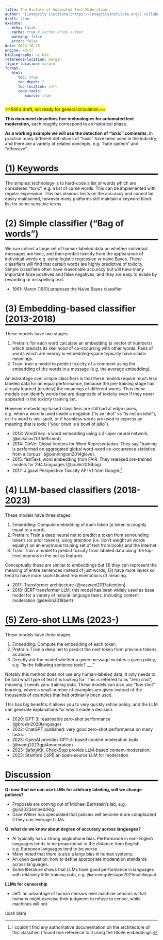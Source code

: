 ```yaml
---
title: The History of Automated Text Moderation
author: "[Integrity Institute](https://integrityinstitute.org/) collaborators: [Alex Rosenblatt](https://www.linkedin.com/in/alexrosenblatt/), [Jeff Allen](https://www.linkedin.com/in/jeff-allen-scientist/), [Ejona Varangu](https://www.linkedin.com/in/ejona-varangu/), [Dave Sullivan](https://www.linkedin.com/in/davesullivan41/), Tom Cunningham"
draft: true
execute:
   echo: false
   cache: true # caches chunk output
   warning: false
   error: false
date: 2023-10-25
engine: knitr
bibliography: ai.bib
reference-location: margin
figure-location: margin
format:
   html:
      toc: true
      toc-depth: 2
      toc-location: left
      code-tools:
         source: true
---
```

<style>
    h1 {  border-bottom: 4px solid black;  }
    h2 {  border-bottom: 1px solid #ccc;}
</style>

<!-- https://tecunningham.github.io/posts/2023-11-18-history-automated-text-moderation.html -->

<span style="background:yellow;">==Still a draft, not ready for general circulation.==</span>
<!-- change asdjfkl -->

**This document describes five technologies for automated text moderation,** each roughly correspond to an historical phase.

**As a working example we will use the detection of “toxic” comments.** In practice many different definitions of “toxic” have been used in the industry, and there are a variety of related concepts, e.g. “hate speech” and “offensive”.

#     (1) Keywords

The simplest technology is to hard-code a list of words which are considered “toxic”, e.g. a list of curse words. This can be implemented with regular expression. This has obvious limits on the accuracy and cannot be easily maintained, however many platforms still maintain a keyword block list for some sensitive terms.

#     (2) Simple classifier (“Bag of words”)

We can collect a large set of human-labeled data on whether individual messages are toxic, and then predict toxicity from the appearance of individual words e.g. using logistic regression or naive Bayes. These classifiers will find that certain words are highly predictive of toxicity. Simple classifiers often have reasonable accuracy but will have many important false positives and false negatives, and they are easy to evade by rewording or misspelling text.

- 1961: Maron (1961) proposes the Naive Bayes classifier

#     (3) Embedding-based classifier (2013-2018)

These models have two stages:

1. Pretrain: for each word calculate an embedding (a vector of numbers) which predicts its likelihood of co-occurring with other words. Pairs of words which are nearby in embedding-space typically have similar meanings.
2. Train: train a model to predict toxicity of a comment using the embedding of the words in a message (e.g. the average embedding).

An advantage over simple classifiers is that these models require much less labeled data for an equal performance, because the pre-training stage has already learned (crudely) the meanings of different words. Thus these models can identify words that are diagnostic of toxicity even if they never appeared in the toxicity training set.

However embedding-based classifiers are still bad at edge cases, e.g. when a word is used inside a negation (“is an idiot” vs “is not an idiot”), or if a word is mis-spelt, or if harmless words are used to express an meaning that is toxic (“your brain is a bowl of jello”).

- 2013: Word2Vec: a word embedding using a 2-layer neural network, (@mikolov2013efficient)
- 2014: GloVe: Global Vectors for Word Representation. They say "training is performed on aggregated global word-word co-occurrence statistics from a corpus"  (@pennington2014glove).
- 2015: fastText: word embedding from FAIR. They released pre-trained models for 294 languages (@joulin2016bag)
- 2017: Jigsaw Perspective Toxicity API v1 from Google.^[I couldn't find any authoritative documentation on the architecture of this classifier: I found one reference to it using the GloVe embeddings.]

#     (4) LLM-based classifiers (2018-2023)

These models have three stages:

1. Embedding: Compute embedding of each token (a token is roughly equal to a word).
2. Pretrain: Train a deep neural net to predict a token from surrounding tokens (or prior tokens), using attention (i.e. don’t weight all words equally) on an enormous training set of text from books and the internet.
3. Train: Train a model to predict toxicity from labeled data using the top-level neurons in the net as features.

Conceptually these are similar to embeddings but (1) they can represent the meaning of entire sentences instead of just words, (2) have more layers so tend to have more sophisticated representations of meaning.

- 2017: Transformer architecture (@vaswani2017attention)
- 2018: BERT transformer LLM, this model has been widely used as base model for a variety of natural language tasks, including content moderation (@devlin2018bert)

#     (5) Zero-shot LLMs (2023-)

These models have three stages:

1. Embedding: Compute the embedding of each token.
2. Pretrain: Train a deep net to predict the next token from previous tokens, as above.
3. Directly ask the model whether a given message violates a given policy, e.g. “is the following sentence toxic? ___”

Notably this method does not use any human-labeled data, it only needs to be told what type of text it is looking for. This is referred to as “zero shot”, meaning it needs zero training data. These models can also use “few shot” learning, where a small number of examples are given instead of the thousands of examples that had ordinarily been used.

This has big benefits: it allows you to very quickly refine policy, and the LLM can generate explanations for why it made a decision.

- 2020: GPT-3: reasonable zero-shot performance (@brown2020language)
- 2022: ChatGPT published: very good zero-shot performance on many tasks.
- 2023: OpenAI provides GPT-4-based content moderation tools (@weng2023gpt4moderation)
- 2023: [SafetyKit](https://www.safetykit.com), [CheckStep](https://www.checkstep.com/blog/) provide LLM-based content-moderation.
- 2023: Stanford CoPE:an open-source LLM for moderation.


#     Discussion

**Q: now that we can use LLMs for arbitrary labeling, will we change policies?**

- Proposals are coming out of Michael Bernstein’s lab, e.g. @jia2023embedding.
- Dave Wilner has speculated that policies will become more complicated if they can leverage LLMs.

**Q: what do we know about degree of accuracy across languages?**

- AI typically has a strong anglophone bias. Performance in non-English languages tends to be proportional to the distance from English, e.g. European languages tend to be worse.
- Many noted that there is also a large bias in human systems.
- An open question: how to define appropriate moderation standards across languages.
- Some literature shows that LLMs have good performance in languages with relatively little training data, e.g. @armengolestape2021multilingual.
<!-- Papers from Jigsaw/Perspective with multilingual classifiers -->

**LLMs for censorship**

- Jeff: an advantage of human censors over machine censors is that humans might exercise their judgment to refuse to censor, while machines will not.

<!-- #     Recommended Further Reading

Anirban Sen (2020) "Text Classification — From Bag-of-Words to BERT" a bigger comparison of models in predicting toxicity: bag-of-words, word2vec, fasttext, CNN, LSTM, BERT. -->



(blah blah)
